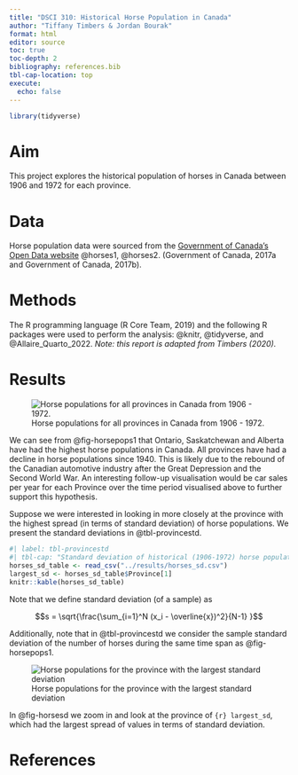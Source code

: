 ```yaml
---
title: "DSCI 310: Historical Horse Population in Canada"
author: "Tiffany Timbers & Jordan Bourak"
format: html
editor: source
toc: true
toc-depth: 2
bibliography: references.bib
tbl-cap-location: top
execute:
  echo: false
---
```


```r
library(tidyverse)
```

# Aim

This project explores the historical population of horses in Canada 
between 1906 and 1972 for each province.

# Data

Horse population data were sourced from the 
[Government of Canada's Open Data website](http://open.canada.ca/en/open-data) 
@horses1, @horses2.
(Government of Canada, 2017a and Government of Canada, 2017b).

# Methods

The R programming language (R Core Team, 2019) 
and the following R packages were used to perform the analysis: 
@knitr, @tidyverse, and @Allaire_Quarto_2022. 
*Note: this report is adapted from Timbers (2020).*

# Results

![Horse populations for all provinces in Canada from 1906 - 1972.](../results/horse_pops_plot.png){#fig-horsepops1}

We can see from @fig-horsepops1 that Ontario, Saskatchewan and Alberta 
have had the highest horse populations in Canada. 
All provinces have had a decline in horse populations since 1940. 
This is likely due to the rebound of the Canadian automotive industry 
after the Great Depression and the Second World War. 
An interesting follow-up visualisation would be car sales per year 
for each Province over the time period visualised above 
to further support this hypothesis.

Suppose we were interested in looking in more closely at the province 
with the highest spread (in terms of standard deviation) of horse populations. 
We present the standard deviations in @tbl-provincestd.

```r
#| label: tbl-provincestd
#| tbl-cap: "Standard deviation of historical (1906-1972) horse populations for each Canadian province."
horses_sd_table <- read_csv("../results/horses_sd.csv")
largest_sd <- horses_sd_table$Province[1]
knitr::kable(horses_sd_table)
```

Note that we define standard deviation (of a sample) as

$$s = \sqrt{\frac{\sum_{i=1}^N (x_i - \overline{x})^2}{N-1} }$$

Additionally, note that in @tbl-provincestd we consider the sample standard deviation of the number of horses during the same time span as @fig-horsepops1.

![Horse populations for the province with the largest standard deviation](../results/horse_pop_plot_largest_sd.png){#fig-horsesd}

In @fig-horsesd we zoom in and look at the province of `{r} largest_sd`, which had the largest spread of values in terms of standard deviation.

# References

